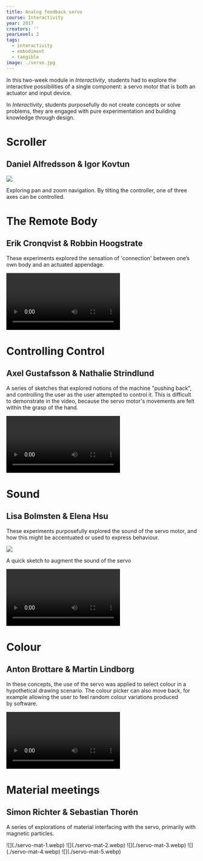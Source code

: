 ---
title: Analog feedback servo
course: Interactivity
year: 2017
creators: ''
yearLevel: 2
tags:
  - interactivity
  - embodiment
  - tangible
image: ./servo.jpg
---

In this two-week module in _Interactivity_, students had to explore the interactive possibilities of a single component: a servo motor that is both an actuator and input device.

In _Interactivity_, students purposefully do not create concepts or solve problems, they are engaged with pure experimentation and building knowledge through design.

<div class="narrow section">

# Scroller
## Daniel Alfredsson & Igor Kovtun

![](./servo-scroll.webp)

Exploring pan and zoom navigation. By tilting the controller, one of three axes can be controlled.
</div>

<div class="narrow section">

# The Remote Body
## Erik Cronqvist & Robbin Hoogstrate

These experiments explored the sensation of 'connection' between one’s own body and an actuated appendage.
</div>

<section class="imageSet">
<video autoplay src="./servo-remote-body-3.webm" />
<video autoplay src="./servo-remote-body-1.webm" />
<video autoplay src="./servo-remote-body-2.webm" />
</section>

<div class="narrow section">

# Controlling Control
## Axel Gustafsson & Nathalie Strindlund

A series of sketches that explored notions of the machine "pushing back", and controlling the user as the user attempted to control it. This is difficult to demonstrate in the video, because the servo motor's movements are felt within the grasp of the hand.

<video autoplay src="./servo-controlling-control.webm" />

</div>

<div class="narrow section">

# Sound
## Lisa Bolmsten & Elena Hsu
These experiments purposefully explored the sound of the servo motor, and how this might be accentuated or used to express behaviour.

![](./servo-sound-1.jpg)

A quick sketch to augment the sound of the servo

<video autoplay src="./servo-sound-1.webm" />

On-screen triangles have different behaviours. When a triangle is activated, the servo makes sound in concordance. The sound in this case is produced purely through its mechanical movement.

</div>

<div class="narrow section">

# Colour
## Anton Brottare & Martin Lindborg

In these concepts, the use of the servo was applied to select colour in a hypothetical drawing scenario. The colour picker can also move back, for example allowing the user to feel random colour variations produced by software.

<video autoplay src="./servo-colour-1.webm" />

Moving the servo changes the painting colour

<video autoplay src="./servo-colour-2.webm" />

The servo might have a behaviour of its own, randomly selecting colours.
</div>

<div class="narrow section">

# Material meetings
## Simon Richter & Sebastian Thorén

A series of explorations of material interfacing with the servo, primarily with magnetic particles.
</div>

<section class="imageSet">
![](./servo-mat-1.webp)
![](./servo-mat-2.webp)
![](./servo-mat-3.webp)
![](./servo-mat-4.webp)
![](./servo-mat-5.webp) 
</section>

